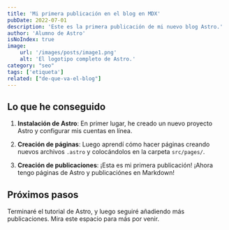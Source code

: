 ```yaml
---
title: 'Mi primera publicación en el blog en MDX'
pubDate: 2022-07-01
description: 'Este es la primera publicación de mi nuevo blog Astro.'
author: 'Alumno de Astro'
isNoIndex: true
image:
    url: '/images/posts/image1.png'
    alt: 'El logotipo completo de Astro.'
category: "seo"
tags: ['etiqueta']
related: ["de-que-va-el-blog"]
---
```



## Lo que he conseguido

1. **Instalación de Astro**: En primer lugar, he creado un nuevo proyecto Astro y configurar mis cuentas en línea.

2. **Creación de páginas**: Luego aprendí cómo hacer páginas creando nuevos archivos `.astro` y colocándolos en la carpeta `src/pages/`.

3. **Creación de publicaciones**: ¡Esta es mi primera publicación! ¡Ahora tengo páginas de Astro y publicaciónes en Markdown!

## Próximos pasos

Terminaré el tutorial de Astro, y luego seguiré añadiendo más publicaciones. Mira este espacio para más por venir.
